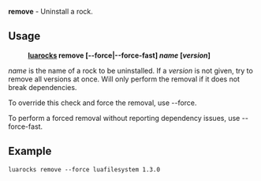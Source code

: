 '''remove''' - Uninstall a rock.

== Usage ==

:'''[[luarocks]] remove <nowiki>[--force|--force-fast]</nowiki> ''name'' <nowiki>[</nowiki>''version''<nowiki>]</nowiki>'''

''name'' is the name of a rock to be uninstalled.
If a ''version'' is not given, try to remove all versions at once.
Will only perform the removal if it does not break dependencies.

To override this check and force the removal, use --force.

To perform a forced removal without reporting dependency issues,
use --force-fast.

== Example ==

 luarocks remove --force luafilesystem 1.3.0

